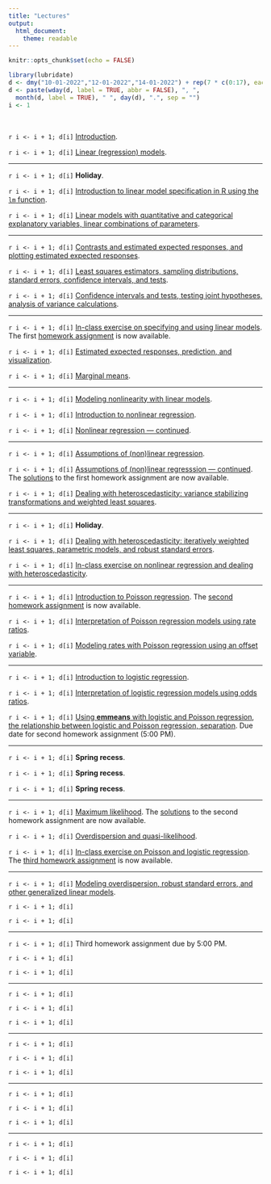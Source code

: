 ---
title: "Lectures"
output: 
  html_document: 
    theme: readable
---

```{r setup, include=FALSE}
knitr::opts_chunk$set(echo = FALSE)
```

```{r, message = FALSE}
library(lubridate)
d <- dmy("10-01-2022","12-01-2022","14-01-2022") + rep(7 * c(0:17), each = 3)
d <- paste(wday(d, label = TRUE, abbr = FALSE), ", ", 
  month(d, label = TRUE), " ", day(d), ".", sep = "")
i <- 1
```

&nbsp;

`r i <- i + 1; d[i]` [Introduction](lecture-01-12-2022.html). 

`r i <- i + 1; d[i]` [Linear (regression) models](lecture-01-14-2022.html).

***

`r i <- i + 1; d[i]` **Holiday**. 

`r i <- i + 1; d[i]` [Introduction to linear model specification in R using the `lm` function](lecture-01-19-2022.html).

`r i <- i + 1; d[i]` [Linear models with quantitative and categorical explanatory variables, linear combinations of parameters](lecture-01-21-2022.html).
 
***

`r i <- i + 1; d[i]` [Contrasts and estimated expected responses, and plotting estimated expected responses](lecture-01-24-2022.html).

`r i <- i + 1; d[i]` [Least squares estimators, sampling distributions, standard errors, confidence intervals, and tests](lecture-01-26-2022.html).

`r i <- i + 1; d[i]` [Confidence intervals and tests, testing joint hypotheses, analysis of variance calculations](lecture-01-28-2022.html).
 
***

`r i <- i + 1; d[i]` [In-class exercise on specifying and using linear models](lecture-01-31-2022.html). The first [homework assignment](hw1.html) is now available.

`r i <- i + 1; d[i]` [Estimated expected responses, prediction, and visualization](lecture-02-02-2022.html).

`r i <- i + 1; d[i]` [Marginal means](lecture-02-04-2022.html).
 
***

`r i <- i + 1; d[i]` [Modeling nonlinearity with linear models](lecture-02-07-2022.html).

`r i <- i + 1; d[i]` [Introduction to nonlinear regression](lecture-02-09-2022.html).

`r i <- i + 1; d[i]` [Nonlinear regression --- continued](lecture-02-11-2022.html).
 
***

`r i <- i + 1; d[i]` [Assumptions of (non)linear regression](lecture-02-14-2022.html).

`r i <- i + 1; d[i]` [Assumptions of (non)linear regresssion --- continued](lecture-02-16-2022.html). The [solutions](hw1-solutions.html) to the first homework assignment are now available. 

`r i <- i + 1; d[i]` [Dealing with heteroscedasticity: variance stabilizing transformations and weighted least squares](lecture-02-18-2022.html).
 
***

`r i <- i + 1; d[i]` **Holiday**.

`r i <- i + 1; d[i]` [Dealing with heteroscedasticity: iteratively weighted least squares, parametric models, and robust standard errors](lecture-02-23-2022.html).

`r i <- i + 1; d[i]` [In-class exercise on nonlinear regression and dealing with heteroscedasticity](lecture-02-25-2022.html). 
 
***

`r i <- i + 1; d[i]` [Introduction to Poisson regression](lecture-02-28-2022.html). The [second homework assignment](hw2.html) is now available.

`r i <- i + 1; d[i]` [Interpretation of Poisson regression models using rate ratios](lecture-03-02-2022.html).

`r i <- i + 1; d[i]` [Modeling rates with Poisson regression using an offset variable](lecture-03-04-2022.html). 
 
***

`r i <- i + 1; d[i]` [Introduction to logistic regression](lecture-03-07-2022.html).

`r i <- i + 1; d[i]` [Interpretation of logistic regression models using odds ratios](lecture-03-09-2022.html). 

`r i <- i + 1; d[i]` [Using **emmeans** with logistic and Poisson regression, the relationship between logistic and Poisson regression, separation](lecture-03-11-2022.html). Due date for second homework assignment (5:00 PM).
 
***

`r i <- i + 1; d[i]` **Spring recess**.

`r i <- i + 1; d[i]` **Spring recess**.

`r i <- i + 1; d[i]` **Spring recess**.
 
***

`r i <- i + 1; d[i]` [Maximum likelihood](lecture-03-21-2022.html). The [solutions](hw2-solutions.html) to the second homework assignment are now available.

`r i <- i + 1; d[i]` [Overdispersion and quasi-likelihood](lecture-03-23-2022.html). 

`r i <- i + 1; d[i]` [In-class exercise on Poisson and logistic regression](lecture-03-25-2022.html). The [third homework assignment](hw3.html) is now available.
 
***

`r i <- i + 1; d[i]` [Modeling overdispersion, robust standard errors, and other generalized linear models](lecture-03-28-2022.html). 

`r i <- i + 1; d[i]` 

`r i <- i + 1; d[i]` 
 
***

`r i <- i + 1; d[i]` Third homework assignment due by 5:00 PM.

`r i <- i + 1; d[i]` 
 
`r i <- i + 1; d[i]` 
 
***

`r i <- i + 1; d[i]` 

`r i <- i + 1; d[i]` 

`r i <- i + 1; d[i]` 
 
***

`r i <- i + 1; d[i]` 

`r i <- i + 1; d[i]` 

`r i <- i + 1; d[i]` 
 
***

`r i <- i + 1; d[i]` 

`r i <- i + 1; d[i]` 

`r i <- i + 1; d[i]` 
 
***

`r i <- i + 1; d[i]` 

`r i <- i + 1; d[i]` 

`r i <- i + 1; d[i]` 





